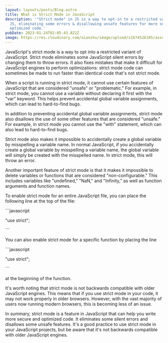 ```yaml
---
layout: layouts/posts/Blog.astro
title: What is Strict Mode in JavaScript
description: '"Strict mode" in JS is a way to opt-in to a restricted variant of
  JS, eliminating some errors & disallowing unsafe features for more secure &
  optimized code.'
pubDate: 2023-01-24T02:05:43.822Z
image: https://res.cloudinary.com/aianshu/image/upload/v1674526105/assets/1_xaJADF3RJOY9OiHCNxib5w_gl26p3.png
---
```

JavaScript's strict mode is a way to opt into a restricted variant of JavaScript. Strict mode eliminates some JavaScript silent errors by changing them to throw errors. It also fixes mistakes that make it difficult for JavaScript engines to perform optimizations: strict mode code can sometimes be made to run faster than identical code that's not strict mode.

When a script is running in strict mode, it cannot use certain features of JavaScript that are considered "unsafe" or "problematic." For example, in strict mode, you cannot use a variable without declaring it first with the "var" keyword. This helps prevent accidental global variable assignments, which can lead to hard-to-find bugs.

In addition to preventing accidental global variable assignments, strict mode also disallows the use of some other features that are considered "unsafe." For example, in strict mode you cannot use the "with" statement, which can also lead to hard-to-find bugs.

Strict mode also makes it impossible to accidentally create a global variable by misspelling a variable name. In normal JavaScript, if you accidentally create a global variable by misspelling a variable name, the global variable will simply be created with the misspelled name. In strict mode, this will throw an error.

Another important feature of strict mode is that it makes it impossible to delete variables or functions that are considered "non-configurable." This includes variables like "undefined," "NaN," and "Infinity," as well as function arguments and function names.

To enable strict mode for an entire JavaScript file, you can place the following line at the top of the file:

\`﻿\``javascript

"use strict";

\`﻿\``

You can also enable strict mode for a specific function by placing the line

\`﻿\``javascript

"use strict";

\`﻿\``

at the beginning of the function.

It's worth noting that strict mode is not backwards compatible with older JavaScript engines. This means that if you use strict mode in your code, it may not work properly in older browsers. However, with the vast majority of users now running modern browsers, this is becoming less of an issue.

In summary, strict mode is a feature in JavaScript that can help you write more secure and optimized code. It eliminates some silent errors and disallows some unsafe features. It's a good practice to use strict mode in your JavaScript projects, but be aware that it's not backwards compatible with older JavaScript engines.